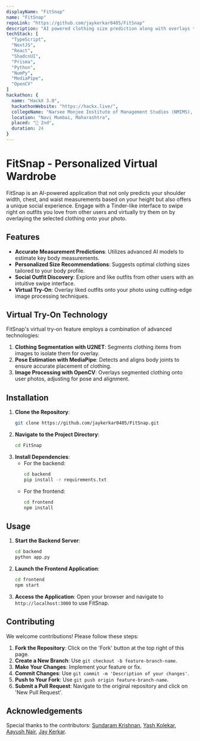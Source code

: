 ```yaml
---
displayName: "FitSnap"
name: "FitSnap"
repoLink: "https://github.com/jaykerkar0405/FitSnap"
description: "AI powered clothing size prediction along with overlays to try out clothes virtually using AR tech."
techStack: [
  "TypeScript",
  "NextJS",
  "React",
  "ShadcnUI",
  "Prisma",
  "Python",
  "NumPy",
  "MediaPipe",
  "OpenCV"
]
hackathon: {
  name: "HackX 3.0",
  hackathonWebsite: "https://hackx.live/",
  collegeName: "Narsee Monjee Institute of Management Studies (NMIMS), Navi Mumbai",
  location: "Navi Mumbai, Maharashtra",
  placed: "🥈 2nd",
  duration: 24
}
---
```


# FitSnap - Personalized Virtual Wardrobe

FitSnap is an AI-powered application that not only predicts your shoulder width, chest, and waist measurements based on your height but also offers a unique social experience. Engage with a Tinder-like interface to swipe right on outfits you love from other users and virtually try them on by overlaying the selected clothing onto your photo.

## Features

- **Accurate Measurement Predictions**: Utilizes advanced AI models to estimate key body measurements.
- **Personalized Size Recommendations**: Suggests optimal clothing sizes tailored to your body profile.
- **Social Outfit Discovery**: Explore and like outfits from other users with an intuitive swipe interface.
- **Virtual Try-On**: Overlay liked outfits onto your photo using cutting-edge image processing techniques.

## Virtual Try-On Technology

FitSnap's virtual try-on feature employs a combination of advanced technologies:

1. **Clothing Segmentation with U2NET**: Segments clothing items from images to isolate them for overlay.
2. **Pose Estimation with MediaPipe**: Detects and aligns body joints to ensure accurate placement of clothing.
3. **Image Processing with OpenCV**: Overlays segmented clothing onto user photos, adjusting for pose and alignment.

## Installation

1. **Clone the Repository**:
   ```bash
   git clone https://github.com/jaykerkar0405/FitSnap.git
   ```
2. **Navigate to the Project Directory**:
   ```bash
   cd FitSnap
   ```
3. **Install Dependencies**:
   - For the backend:
     ```bash
     cd backend
     pip install -r requirements.txt
     ```
   - For the frontend:
     ```bash
     cd frontend
     npm install
     ```

## Usage

1. **Start the Backend Server**:
   ```bash
   cd backend
   python app.py
   ```
2. **Launch the Frontend Application**:
   ```bash
   cd frontend
   npm start
   ```
3. **Access the Application**:
   Open your browser and navigate to `http://localhost:3000` to use FitSnap.

## Contributing

We welcome contributions! Please follow these steps:

1. **Fork the Repository**: Click on the 'Fork' button at the top right of this page.
2. **Create a New Branch**: Use `git checkout -b feature-branch-name`.
3. **Make Your Changes**: Implement your feature or fix.
4. **Commit Changes**: Use `git commit -m 'Description of your changes'`.
5. **Push to Your Fork**: Use `git push origin feature-branch-name`.
6. **Submit a Pull Request**: Navigate to the original repository and click on 'New Pull Request'.

## Acknowledgements

Special thanks to the contributors: [Sundaram Krishnan](https://github.com/sundaram123krishnan), [Yash Kolekar](https://github.com/WhyAsh5114), [Aayush Nair](https://github.com/kryyo1441), [Jay Kerkar](https://github.com/jaykerkar0405).
